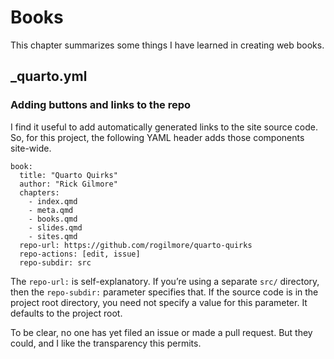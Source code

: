 # Books

This chapter summarizes some things I have learned in creating web books.

## _quarto.yml

### Adding buttons and links to the repo

I find it useful to add automatically generated links to the site source code.
So, for this project, the following YAML header adds those components site-wide.

```
book:
  title: "Quarto Quirks"
  author: "Rick Gilmore"
  chapters:
    - index.qmd
    - meta.qmd
    - books.qmd
    - slides.qmd
    - sites.qmd
  repo-url: https://github.com/rogilmore/quarto-quirks
  repo-actions: [edit, issue]
  repo-subdir: src
```

The `repo-url:` is self-explanatory.
If you're using a separate `src/` directory, then the `repo-subdir:` parameter
specifies that.
If the source code is in the project root directory, you need not specify
a value for this parameter.
It defaults to the project root.

To be clear, no one has yet filed an issue or made a pull request.
But they could, and I like the transparency this permits.
